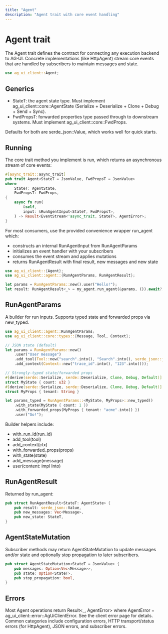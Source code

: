 ```yaml
---
title: "Agent"
description: "Agent trait with core event handling"
---
```


# Agent trait

The Agent trait defines the contract for connecting any execution backend to AG‑UI. Concrete implementations (like HttpAgent) stream core events that are handled by subscribers to maintain messages and state.

```rust
use ag_ui_client::Agent;
```

## Generics

- StateT: the agent state type. Must implement ag_ui_client::core::AgentState (Serialize + Deserialize + Clone + Debug + Send + Sync).
- FwdPropsT: forwarded properties type passed through to downstream systems. Must implement ag_ui_client::core::FwdProps.

Defaults for both are serde_json::Value, which works well for quick starts.

## Running

The core trait method you implement is run, which returns an asynchronous stream of core events:

```rust
#[async_trait::async_trait]
pub trait Agent<StateT = JsonValue, FwdPropsT = JsonValue>
where
    StateT: AgentState,
    FwdPropsT: FwdProps,
{
    async fn run(
        &self,
        input: &RunAgentInput<StateT, FwdPropsT>,
    ) -> Result<EventStream<'async_trait, StateT>, AgentError>;
}
```

For most consumers, use the provided convenience wrapper run_agent which:

- constructs an internal RunAgentInput from RunAgentParams
- initializes an event handler with your subscribers
- consumes the event stream and applies mutations
- returns RunAgentResult with final result, new messages and new state

```rust
use ag_ui_client::{Agent};
use ag_ui_client::agent::{RunAgentParams, RunAgentResult};

let params = RunAgentParams::new().user("Hello!");
let result: RunAgentResult<_> = my_agent.run_agent(&params, ()).await?;
```

## RunAgentParams

A builder for run inputs. Supports typed state and forwarded props via new_typed.

```rust
use ag_ui_client::agent::RunAgentParams;
use ag_ui_client::core::types::{Message, Tool, Context};

// JSON state (default)
let params = RunAgentParams::new()
    .user("User message")
    .add_tool(Tool::new("search".into(), "Search".into(), serde_json::json!({"type":"object"})))
    .add_context(Context::new("trace_id".into(), "123".into()));

// Strongly-typed state/forwarded props
#[derive(serde::Serialize, serde::Deserialize, Clone, Debug, Default)]
struct MyState { count: u32 }
#[derive(serde::Serialize, serde::Deserialize, Clone, Debug, Default)]
struct MyProps { tenant: String }

let params_typed = RunAgentParams::<MyState, MyProps>::new_typed()
    .with_state(MyState { count: 1 })
    .with_forwarded_props(MyProps { tenant: "acme".into() })
    .user("Go!");
```

Builder helpers include:

- with_run_id(run_id)
- add_tool(tool)
- add_context(ctx)
- with_forwarded_props(props)
- with_state(state)
- add_message(message)
- user(content: impl Into<String>)

## RunAgentResult

Returned by run_agent:

```rust
pub struct RunAgentResult<StateT: AgentState> {
    pub result: serde_json::Value,
    pub new_messages: Vec<Message>,
    pub new_state: StateT,
}
```

## AgentStateMutation

Subscriber methods may return AgentStateMutation to update messages and/or state and optionally stop propagation to later subscribers.

```rust
pub struct AgentStateMutation<StateT = JsonValue> {
    pub messages: Option<Vec<Message>>,
    pub state: Option<StateT>,
    pub stop_propagation: bool,
}
```

## Errors

Most Agent operations return Result<_, AgentError> where AgentError = ag_ui_client::error::AgUiClientError. See the client error page for details. Common categories include configuration errors, HTTP transport/status errors (for HttpAgent), JSON errors, and subscriber errors.
